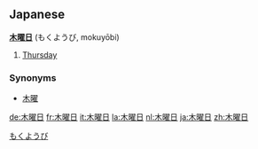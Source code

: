 ==Japanese==
'''[[木]][[曜日]]''' (もくようび, mokuyōbi)

# [[Thursday]]

===Synonyms===
*[[木曜]]
[[Category:Days of the week|もくようび]]

[[de:木曜日]]
[[fr:木曜日]]
[[it:木曜日]]
[[la:木曜日]]
[[nl:木曜日]]
[[ja:木曜日]]
[[zh:木曜日]]